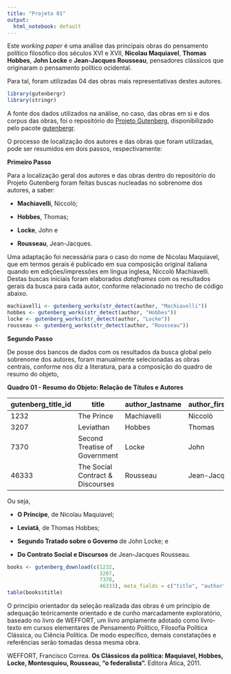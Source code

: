 ```yaml
---
title: "Projeto 01"
output:
  html_notebook: default
---
```


Este *working paper* é uma análise das principais obras do pensamento político filosófico dos séculos XVI e XVII, **Nicolau Maquiavel**, **Thomas Hobbes**, **John Locke** e **Jean-Jacques Rousseau**, pensadores clássicos que originaram o pensamento político ocidental.

Para tal, foram utilizadas 04 das obras mais representativas destes autores.

```r
library(gutenbergr)
library(stringr)
```

A fonte dos dados utilizados na análise, no caso, das obras em si e dos corpus das obras, foi o repositório do [Projeto Gutenberg](http://www.gutenberg.org/), disponibilizado pelo pacote [gutenbergr](https://cran.r-project.org/web/packages/gutenbergr/).

O processo de localização dos autores e das obras que foram utilizadas, pode ser resumidos em dois passos, respectivamente:

**Primeiro Passo**

Para a localização geral dos autores e das obras dentro do repositório do Projeto Gutenberg foram feitas buscas nucleadas no sobrenome dos autores, a saber:

- **Machiavelli**, Niccolò; 

- **Hobbes**, Thomas; 

- **Locke**, John e 

- **Rousseau**, Jean-Jacques.

Uma adaptação foi necessária para o caso do nome de Nicolau Maquiavel, que em termos gerais é publicado em sua composição original italiana quando em edições/impressões em língua inglesa, Niccolò Machiavelli. Destas buscas iniciais foram elaborados *dataframes* com os resultados gerais da busca para cada autor, conforme relacionado no trecho de código abaixo.

```r
machiavelli <- gutenberg_works(str_detect(author, "Machiavelli"))
hobbes <- gutenberg_works(str_detect(author, "Hobbes"))
locke <- gutenberg_works(str_detect(author, "Locke"))
rousseau <- gutenberg_works(str_detect(author, "Rousseau"))
```

**Segundo Passo**

De posse dos bancos de dados com os resultados da busca global pelo sobrenome dos autores, foram manualmente selecionadas as obras centrais, conforme nos diz a literatura, para a composição do quadro de resumo do objeto,

**Quadro 01 - Resumo do Objeto: Relação de Títulos e Autores**

| gutenberg_title_id 	| title                                	| author_lastname 	| author_firstname 	| gutenberg_author_id 	| count 	|
|--------------------	|--------------------------------------	|-----------------	|------------------	|---------------------	|-------	|
| 1232               	| The Prince                           	| Machiavelli     	| Niccolò          	| 563                 	| 1     	|
| 3207               	| Leviathan                            	| Hobbes          	| Thomas           	| 1133                	| 2     	|
| 7370               	| Second Treatise of Government        	| Locke           	| John             	| 2447                	| 3     	|
| 46333              	| The Social Contract &amp; Discourses 	| Rousseau        	| Jean-Jacques     	| 1286                	| 4     	|

Ou seja, 

- **O Príncipe**, de Nicolau Maquiavel; 

- **Leviatã**, de Thomas Hobbes; 

- **Segundo Tratado sobre o Governo** de John Locke; e 

- **Do Contrato Social e Discursos** de Jean-Jacques Rousseau.

```r
books <- gutenberg_download(c(1232, 
                              3207, 
                              7370, 
                              46333), meta_fields = c("title", "author"))
table(books$title)
```

O princípio orientador da seleção realizada das obras é um princípio de adequação teóricamente orientado e de cunho marcadamente exploratório, baseado no livro de WEFFORT, um livro amplamente adotado como livro-texto em cursos elementares de Pensamento Político, Filosofia Política Clássica, ou Ciência Política. De modo específico, demais constatações e referências serão tomadas dessa mesma obra.

WEFFORT, Francisco Correa. **Os Clássicos da política: Maquiavel, Hobbes, Locke, Montesquieu, Rousseau, "o federalista".** Editora Ática, 2011.
